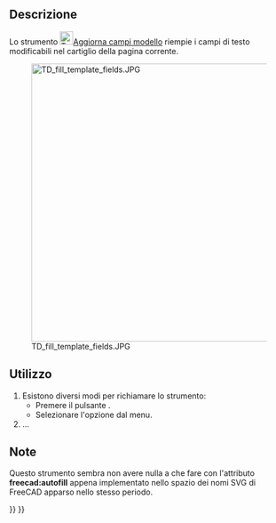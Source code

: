 <languages/>

{{Docnav/it
|[[TechDraw_PageTemplate/it|Pagina da modello]]
|[[TechDraw_RedrawPage/it|Ridisegna Pagina]]
|[[TechDraw_Workbench/it|TechDraw]]
|IconL=TechDraw_PageTemplate.svg
|IconR=TechDraw_RedrawPage.svg
|IconC=Workbench_TechDraw.svg
}}

{{GuiCommand/it
|Name=TechDraw FillTemplateFields
|Name/it=TechDraw Aggiorna campi modello
|MenuLocation=TechDraw → Pagina → Aggiorna campi modello
|Workbenches=[[TechDraw_Workbench/it|TechDraw]]
|Version=1.0
|SeeAlso=
}}

<span id="Description"></span>
==Descrizione==

<div class="mw-translate-fuzzy">
Lo strumento [[Image:TechDraw_FillTemplateFields.svg|24px]][[TechDraw_FillTemplateFields/it|Aggiorna campi modello]] riempie i campi di testo modificabili nel cartiglio della pagina corrente.
</div>

<div lang="en" dir="ltr" class="mw-content-ltr">
[[Image:TD_fill_template_fields.JPG|500px]]
</div>

<span id="Usage"></span>
==Utilizzo==

<div class="mw-translate-fuzzy">
# Esistono diversi modi per richiamare lo strumento:
#* Premere il pulsante {{Button|[[Image:TechDraw_FillTemplateFields.svg|16px]] [[TechDraw_FillTemplateFields/it|Aggiorna campi modello]]}}.
#* Selezionare l'opzione {{MenuCommand|TechDraw → Pagina → [[Image:TechDraw_FillTemplateFields.svg|16px]] Aggiorna campi modello}} dal menu.
#...
</div>

<span id="Notes"></span>
==Note==

<div class="mw-translate-fuzzy">
Questo strumento sembra non avere nulla a che fare con l'attributo '''freecad:autofill''' appena implementato nello spazio dei nomi SVG di FreeCAD apparso nello stesso periodo.
</div>


{{Docnav/it
|[[TechDraw_PageTemplate/it|Pagina da modello]]
|[[TechDraw_RedrawPage/it|Ridisegna Pagina]]
|[[TechDraw_Workbench/it|TechDraw]]
|IconL=TechDraw_PageTemplate.svg
|IconR=TechDraw_RedrawPage.svg
|IconC=Workbench_TechDraw.svg
}}

{{TechDraw Tools navi{{#translation:}}}}
{{Userdocnavi{{#translation:}}}}
{{clear}}